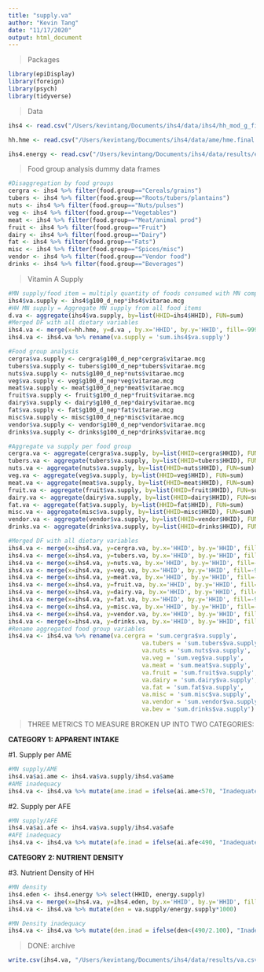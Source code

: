 ```yaml
---
title: "supply.va"
author: "Kevin Tang"
date: "11/17/2020"
output: html_document
---
```


> Packages

```r
library(epiDisplay)
library(foreign)
library(psych)
library(tidyverse)
```

>Data

```r
ihs4 <- read.csv("/Users/kevintang/Documents/ihs4/data/ihs4/hh_mod_g_final.csv")

hh.hme <- read.csv("/Users/kevintang/Documents/ihs4/data/ame/hme.final.csv")

ihs4.energy <- read.csv("/Users/kevintang/Documents/ihs4/data/results/energy.csv")
```


>Food group analysis dummy data frames

```r
#Disaggregation by food groups
cergra <- ihs4 %>% filter(food.group=="Cereals/grains")
tubers <- ihs4 %>% filter(food.group=="Roots/tubers/plantains")
nuts <- ihs4 %>% filter(food.group=="Nuts/pulses")
veg <- ihs4 %>% filter(food.group=="Vegetables")
meat <- ihs4 %>% filter(food.group=="Meat/animal prod")
fruit <- ihs4 %>% filter(food.group=="Fruit")
dairy <- ihs4 %>% filter(food.group=="Dairy")
fat <- ihs4 %>% filter(food.group=="Fats")
misc <- ihs4 %>% filter(food.group=="Spices/misc")
vendor <- ihs4 %>% filter(food.group=="Vendor food")
drinks <- ihs4 %>% filter(food.group=="Beverages")
```

>Vitamin A Supply

```r
#MN supply/food item = multiply quantity of foods consumed with MN composition of food
ihs4$va.supply <- ihs4$g100_d_nep*ihs4$vitarae.mcg
#HH MN supply = Aggregate MN supply from all food items 
d.va <- aggregate(ihs4$va.supply, by=list(HHID=ihs4$HHID), FUN=sum)
#Merged DF with all dietary variables
ihs4.va <- merge(x=hh.hme, y=d.va , by.x='HHID', by.y='HHID', fill=-9999, all.x = TRUE)
ihs4.va <- ihs4.va %>% rename(va.supply = 'sum.ihs4$va.supply')

#Food group analysis
cergra$va.supply <- cergra$g100_d_nep*cergra$vitarae.mcg
tubers$va.supply <- tubers$g100_d_nep*tubers$vitarae.mcg
nuts$va.supply <- nuts$g100_d_nep*nuts$vitarae.mcg
veg$va.supply <- veg$g100_d_nep*veg$vitarae.mcg
meat$va.supply <- meat$g100_d_nep*meat$vitarae.mcg
fruit$va.supply <- fruit$g100_d_nep*fruit$vitarae.mcg
dairy$va.supply <- dairy$g100_d_nep*dairy$vitarae.mcg
fat$va.supply <- fat$g100_d_nep*fat$vitarae.mcg
misc$va.supply <- misc$g100_d_nep*misc$vitarae.mcg
vendor$va.supply <- vendor$g100_d_nep*vendor$vitarae.mcg
drinks$va.supply <- drinks$g100_d_nep*drinks$vitarae.mcg

#Aggregate va supply per food group
cergra.va <- aggregate(cergra$va.supply, by=list(HHID=cergra$HHID), FUN=sum)
tubers.va <- aggregate(tubers$va.supply, by=list(HHID=tubers$HHID), FUN=sum)
nuts.va <- aggregate(nuts$va.supply, by=list(HHID=nuts$HHID), FUN=sum)
veg.va <- aggregate(veg$va.supply, by=list(HHID=veg$HHID), FUN=sum)
meat.va <- aggregate(meat$va.supply, by=list(HHID=meat$HHID), FUN=sum)
fruit.va <- aggregate(fruit$va.supply, by=list(HHID=fruit$HHID), FUN=sum)
dairy.va <- aggregate(dairy$va.supply, by=list(HHID=dairy$HHID), FUN=sum)
fat.va <- aggregate(fat$va.supply, by=list(HHID=fat$HHID), FUN=sum)
misc.va <- aggregate(misc$va.supply, by=list(HHID=misc$HHID), FUN=sum)
vendor.va <- aggregate(vendor$va.supply, by=list(HHID=vendor$HHID), FUN=sum)
drinks.va <- aggregate(drinks$va.supply, by=list(HHID=drinks$HHID), FUN=sum)

#Merged DF with all dietary variables
ihs4.va <- merge(x=ihs4.va, y=cergra.va, by.x='HHID', by.y='HHID', fill=-9999, all.x = TRUE)
ihs4.va <- merge(x=ihs4.va, y=tubers.va, by.x='HHID', by.y='HHID', fill=-9999, all.x = TRUE)
ihs4.va <- merge(x=ihs4.va, y=nuts.va, by.x='HHID', by.y='HHID', fill=-9999, all.x = TRUE)
ihs4.va <- merge(x=ihs4.va, y=veg.va, by.x='HHID', by.y='HHID', fill=-9999, all.x = TRUE)
ihs4.va <- merge(x=ihs4.va, y=meat.va, by.x='HHID', by.y='HHID', fill=-9999, all.x = TRUE)
ihs4.va <- merge(x=ihs4.va, y=fruit.va, by.x='HHID', by.y='HHID', fill=-9999, all.x = TRUE)
ihs4.va <- merge(x=ihs4.va, y=dairy.va, by.x='HHID', by.y='HHID', fill=-9999, all.x = TRUE)
ihs4.va <- merge(x=ihs4.va, y=fat.va, by.x='HHID', by.y='HHID', fill=-9999, all.x = TRUE)
ihs4.va <- merge(x=ihs4.va, y=misc.va, by.x='HHID', by.y='HHID', fill=-9999, all.x = TRUE)
ihs4.va <- merge(x=ihs4.va, y=vendor.va, by.x='HHID', by.y='HHID', fill=-9999, all.x = TRUE)
ihs4.va <- merge(x=ihs4.va, y=drinks.va, by.x='HHID', by.y='HHID', fill=-9999, all.x = TRUE)
#Rename aggregated food group variables
ihs4.va <- ihs4.va %>% rename(va.cergra = 'sum.cergra$va.supply',
                                      va.tubers = 'sum.tubers$va.supply',
                                      va.nuts = 'sum.nuts$va.supply',
                                      va.veg = 'sum.veg$va.supply',
                                      va.meat = 'sum.meat$va.supply',
                                      va.fruit = 'sum.fruit$va.supply',
                                      va.dairy = 'sum.dairy$va.supply',
                                      va.fat = 'sum.fat$va.supply',
                                      va.misc = 'sum.misc$va.supply',
                                      va.vendor = 'sum.vendor$va.supply',
                                      va.bev = 'sum.drinks$va.supply')

```

>THREE METRICS TO MEASURE BROKEN UP INTO TWO CATEGORIES:

**CATEGORY 1: APPARENT INTAKE**

#1. Supply per AME

```r
#MN supply/AME
ihs4.va$ai.ame <- ihs4.va$va.supply/ihs4.va$ame
#AME inadequacy
ihs4.va <- ihs4.va %>% mutate(ame.inad = ifelse(ai.ame<570, "Inadequate", "Adequate"))
```

#2. Supply per AFE

```r
#MN supply/AFE
ihs4.va$ai.afe <- ihs4.va$va.supply/ihs4.va$afe
#AFE inadequacy
ihs4.va <- ihs4.va %>% mutate(afe.inad = ifelse(ai.afe<490, "Inadequate", "Adequate"))
```

**CATEGORY 2: NUTRIENT DENSITY**

#3. Nutrient Density of HH

```r
#MN density
ihs4.eden <- ihs4.energy %>% select(HHID, energy.supply)
ihs4.va <- merge(x=ihs4.va, y=ihs4.eden, by.x='HHID', by.y='HHID', fill=-9999, all.x = TRUE)
ihs4.va <- ihs4.va %>% mutate(den = va.supply/energy.supply*1000)

#MN Density inadequacy
ihs4.va <- ihs4.va %>% mutate(den.inad = ifelse(den<(490/2.100), "Inadequate", "Adequate"))
```

> DONE: archive

```r
write.csv(ihs4.va, "/Users/kevintang/Documents/ihs4/data/results/va.csv")
```